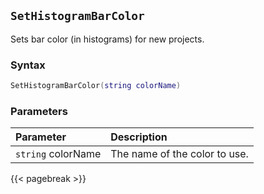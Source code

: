 ## `SetHistogramBarColor`

Sets bar color (in histograms) for new projects.

### Syntax {-}

``` .lua
SetHistogramBarColor(string colorName)
```

### Parameters {-}

**Parameter** | **Description**
| :-- | :-- |
|`string` colorName | The name of the color to use. |

{{< pagebreak >}}